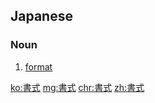 ==Japanese==
{{ja-kanjitab|しょ|しき|yomi=on}}

===Noun===
{{ja-noun|しょしき}}

# [[format]]

[[ko:書式]]
[[mg:書式]]
[[chr:書式]]
[[zh:書式]]